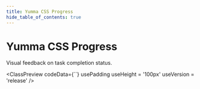 ```yaml
---
title: Yumma CSS Progress
hide_table_of_contents: true
---
```



# Yumma CSS Progress

Visual feedback on task completion status.

<ClassPreview
  codeData={``}
  usePadding
  useHeight = '100px'
  useVersion = 'release'
/>